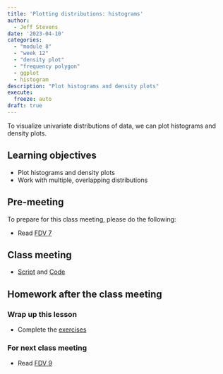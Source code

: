 ```yaml
---
title: 'Plotting distributions: histograms'
author:
  - Jeff Stevens
date: '2023-04-10'
categories: 
  - "module 8"
  - "week 12"
  - "density plot"
  - "frequency polygon"
  - ggplot
  - histogram
description: "Plot histograms and density plots"
execute:
  freeze: auto
draft: true
---
```


To visualize univariate distributions of data, we can plot histograms and density plots.

## Learning objectives

* Plot histograms and density plots
* Work with multiple, overlapping distributions

## Pre-meeting

To prepare for this class meeting, please do the following:

* Read [FDV 7](https://clauswilke.com/dataviz/histograms-density-plots.html){target='_blank'}

## Class meeting

* [Script](../../slides/30_histograms.R){target="_blank"} and [Code](../../code/30_histograms.html){target="_blank"}

## Homework after the class meeting
### Wrap up this lesson

* Complete the [exercises](https://its-ianr-shiny.unl.edu/users/jstevens5/dpavir2025/30_histograms/){target='_blank'}

### For next class meeting

* Read [FDV 9](https://clauswilke.com/dataviz/boxplots-violins.html){target='_blank'}

